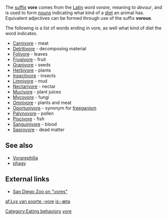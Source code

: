 {{Table_Biology_Prefixes_And_Suffixes}}
The [[suffix]] '''vore''' comes from the [[Latin]] word ''vorare'', meaning ''to devour'', and is used to form [[noun]]s indicating what kind of a [[diet (nutrition)|diet]] an animal has. Equivalent adjectives can be formed through use of the suffix '''vorous'''.

The following is a list of words ending in vore, as well what kind of diet the word indicates.

*[[Carnivore]] - meat
*[[Detritivore]] - decomposing material
*[[Folivore]] - leaves
*[[Frugivore]] - fruit
*[[Granivore]] - seeds
*[[Herbivore]] - plants
*[[Insectivore]] - insects
*[[Limnivore]] - mud
*[[Nectarivore]] - nectar
*[[Mucivore]] - plant juices
*[[Mycovore]] - fungi
*[[Omnivore]] - plants and meat
*[[Oportunivore]] - synonym for [[freeganism]]
*[[Palynovore]] - pollen
*[[Piscivore]] - fish
*[[Sanguinivore]] - blood
*[[Saprovore]] - dead matter

== See also ==
* [[Vorarephilia]]
* [[phagy]]
== External links ==
*[http://www.sandiegozoo.org/kids/readaboutit_ivores.html San Diego Zoo on "vores"]

[[Category:Eating behaviors]]
[[Category:Biology prefixes and suffixes|vore]]

[[af:Lys van soorte -vore]]
[[is:-æta]]